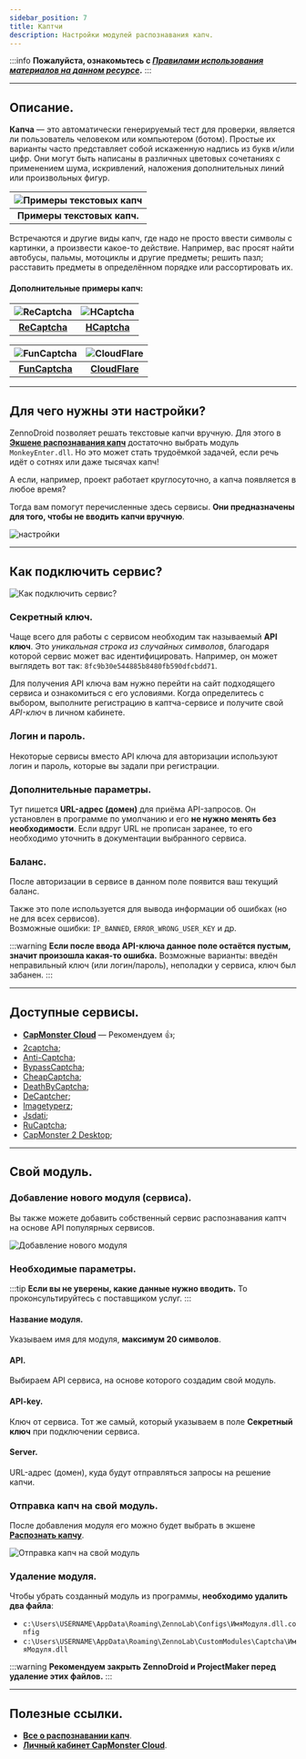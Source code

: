 ```yaml
---
sidebar_position: 7
title: Каптчи
description: Настройки модулей распознавания капч. 
---  
```

:::info **Пожалуйста, ознакомьтесь с [*Правилами использования материалов на данном ресурсе*](../Disclaimer).**
:::
_______________________________________________  
## Описание.  
**Капча** — это автоматически генерируемый тест для проверки, является ли пользователь человеком или компьютером (ботом). Простые их варианты часто представляет собой искаженную надпись из букв и/или цифр. Они могут быть написаны в различных цветовых сочетаниях с применением шума, искривлений, наложения дополнительных линий или произвольных фигур.  

| ![Примеры текстовых капч](./assets/Captcha/Captcha_pic1.png)    | 
| :--------: | 
| **Примеры текстовых капч.**  |  

Встречаются и другие виды капч, где надо не просто ввести символы с картинки, а произвести какое-то действие. Например, вас просят найти автобусы, пальмы, мотоциклы и другие предметы; решить пазл; расставить предметы в определённом порядке или рассортировать их.  

#### Дополнительные примеры капч:  

| ![ReCaptcha](./assets/Captcha/Captcha_pic2.png)    | ![HCaptcha](./assets/Captcha/Captcha_pic3.png) |
| :--------: | :-------: |
| [**ReCaptcha**](https://developers.google.com/recaptcha)  | [**HCaptcha**](https://www.hcaptcha.com/)    |  

| ![FunCaptcha](./assets/Captcha/Captcha_pic4.gif)    | ![CloudFlare](./assets/Captcha/Captcha_pic5.png) |
| :--------: | :-------: |
| [**FunCaptcha**](https://www.arkoselabs.com/arkose-matchkey/)  | [**CloudFlare**](https://www.cloudflare.com/)    |
_______________________________________________
## Для чего нужны эти настройки?
ZennoDroid позволяет решать текстовые капчи вручную. Для этого в [**Экшене распознавания капч**](../Android/ProLite/CaptchaSolving) достаточно выбрать модуль `MonkeyEnter.dll`. Но это может стать трудоёмкой задачей, если речь идёт о сотнях или даже тысячах капч!  

А если, например, проект работает круглосуточно, а капча появляется в любое время?

Тогда вам помогут перечисленные здесь сервисы. **Они предназначены для того, чтобы не вводить капчи вручную**.  

![настройки](./assets/Captcha/Captcha_pic6.png)  
_______________________________________________
## Как подключить сервис?  
![Как подключить сервис?](./assets/Captcha/Captcha_pic7.png)  
### Секретный ключ.  
Чаще всего для работы с сервисом необходим так называемый **API ключ**. Это *уникальная строка из случайных символов*, благодаря которой сервис может вас идентифицировать. Например, он может выглядеть вот так: `8fc9b30e544885b8480fb590dfcbdd71`.  

Для получения API ключа вам нужно перейти на сайт подходящего сервиса и ознакомиться с его условиями. Когда определитесь с выбором, выполните регистрацию в каптча-сервисе и получите свой *API-ключ* в личном кабинете.  

### Логин и пароль.  
Некоторые сервисы вместо API ключа для авторизации используют логин и пароль, которые вы задали при регистрации.  


### Дополнительные параметры.
Тут пишется **URL-адрес (домен)** для приёма API-запросов. Он установлен в программе по умолчанию и его **не нужно менять без необходимости**. Если вдруг URL не прописан заранее, то его необходимо уточнить в документации выбранного сервиса.  

### Баланс.  
После авторизации в сервисе в данном поле появится ваш текущий баланс.  

Также это поле используется для вывода информации об ошибках (но не для всех сервисов).  
Возможные ошибки: `IP_BANNED`, `ERROR_WRONG_USER_KEY` и др. 

:::warning **Если после ввода API-ключа данное поле остаётся пустым, значит произошла какая-то ошибка.**
Возможные варианты: введён неправильный ключ (или логин/пароль), неполадки у сервиса, ключ был забанен.
:::
_______________________________________________
## Доступные  сервисы.  
- [**CapMonster Cloud**](https://capmonster.cloud/) — Рекомендуем 👍;    
- [2captcha](https://2captcha.com/);  
- [Anti-Captcha](https://anti-captcha.com/);  
- [BypassCaptcha](http://bypasscaptcha.com/);  
- [CheapCaptcha](https://cheapcaptcha.com/);  
- [DeathByCaptcha](https://deathbycaptcha.com/);  
- [DeCaptcher](http://decaptcher.com/);  
- [Imagetyperz](http://imagetyperz.com/);  
- [Jsdati](https://www.jsdati.com/);  
- [RuCaptcha](https://rucaptcha.com/);  
- [CapMonster 2 Desktop](https://zennolab.com/ru/products/capmonster/);  
_______________________________________________
## Свой модуль.
### Добавление нового модуля (сервиса).  
Вы также можете добавить собственный сервис распознавания каптч на основе API популярных сервисов.  

![Добавление нового модуля](./assets/Captcha/Captcha_pic8.png)  
### Необходимые параметры. 
:::tip **Если вы не уверены, какие данные нужно вводить.**
То проконсультируйтесь с поставщиком услуг.
:::
#### Название модуля.  
Указываем имя для модуля, **максимум 20 символов**.  

#### API.  
Выбираем API сервиса, на основе которого создадим свой модуль.  

#### API-key.
Ключ от сервиса. Тот же самый, который указываем в поле **Секретный ключ** при подключении сервиса.  

#### Server.  
URL-адрес (домен), куда будут отправляться запросы на решение капчи.  

### Отправка капч на свой модуль.
После добавления модуля его можно будет выбрать в экшене [**Распознать капчу**](../Android/ProLite/CaptchaSolving).  

![Отправка капч на свой модуль](./assets/Captcha/Captcha_pic9.png)  

### Удаление модуля.  
Чтобы убрать созданный модуль из программы, **необходимо удалить два файла**:  
- `c:\Users\USERNAME\AppData\Roaming\ZennoLab\Configs\ИмяМодуля.dll.config`  
- `c:\Users\USERNAME\AppData\Roaming\ZennoLab\CustomModules\Captcha\ИмяМодуля.dll`  

:::warning **Рекомендуем закрыть ZennoDroid и ProjectMaker перед удаление этих файлов.**
:::
_______________________________________________  
## Полезные ссылки.   
- [**Все о распознавании капч**](https://blog.capmonster.cloud/ru).  
- [**Личный кабинет CapMonster Cloud**](https://capmonster.cloud/Dashboard).